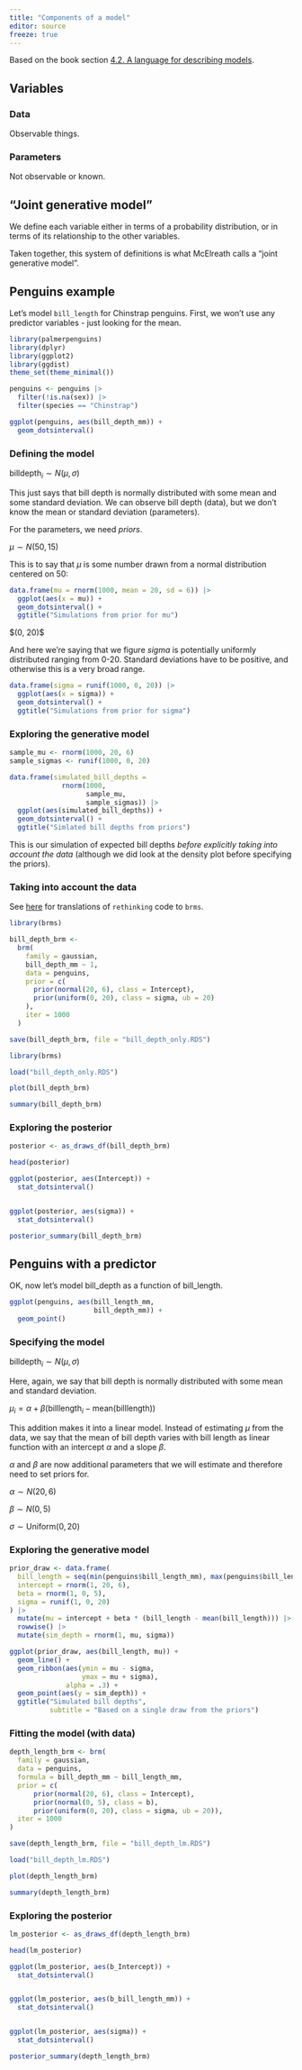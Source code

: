 ```yaml
---
title: "Components of a model"
editor: source
freeze: true
---
```


Based on the book section [4.2. A language for describing models](https://learning.oreilly.com/library/view/statistical-rethinking-2nd/9780429639142/xhtml/06_Contents.xhtml#sec4_2).

## Variables

### Data

Observable things.

### Parameters

Not observable or known.

## "Joint generative model"

We define each variable either in terms of a probability distribution, or in terms of its relationship to the other variables.

Taken together, this system of definitions is what McElreath calls a "joint generative model".

## Penguins example

Let's model `bill_length` for Chinstrap penguins.
First, we won't use any predictor variables - just looking for the mean.

```r

library(palmerpenguins)
library(dplyr)
library(ggplot2)
library(ggdist)
theme_set(theme_minimal())

penguins <- penguins |>
  filter(!is.na(sex)) |>
  filter(species == "Chinstrap") 

ggplot(penguins, aes(bill_depth_mm)) +
  geom_dotsinterval()

```

### Defining the model

$\text{billdepth}_i \sim N(\mu, \sigma)$

This just says that bill depth is normally distributed with some mean and some standard deviation.
We can observe bill depth (data), but we don't know the mean or standard deviation (parameters).

For the parameters, we need *priors*.

$\mu \sim N(50, 15)$

This is to say that $\mu$ is some number drawn from a normal distribution centered on 50:

```r

data.frame(mu = rnorm(1000, mean = 20, sd = 6)) |>
  ggplot(aes(x = mu)) +
  geom_dotsinterval() +
  ggtitle("Simulations from prior for mu")

```

\$\sigma \sim \text{Uniform}(0, 20)\$

And here we're saying that we figure $sigma$ is potentially uniformly distributed ranging from 0-20.
Standard deviations have to be positive, and otherwise this is a very broad range.

```r

data.frame(sigma = runif(1000, 0, 20)) |>
  ggplot(aes(x = sigma)) +
  geom_dotsinterval() +
  ggtitle("Simulations from prior for sigma")

```

### Exploring the generative model

```r

sample_mu <- rnorm(1000, 20, 6)
sample_sigmas <- runif(1000, 0, 20)

data.frame(simulated_bill_depths = 
             rnorm(1000, 
                   sample_mu,
                   sample_sigmas)) |>
  ggplot(aes(simulated_bill_depths)) +
  geom_dotsinterval() +
  ggtitle("Simlated bill depths from priors")
```

This is our simulation of expected bill depths *before explicitly taking into account the data* (although we did look at the density plot before specifying the priors).

### Taking into account the data

See [here](https://bookdown.org/content/4857/geocentric-models.html#finding-the-posterior-distribution-with-quap-brm.) for translations of `rethinking` code to `brms`.

```r
library(brms)

bill_depth_brm <-
  brm(
    family = gaussian,
    bill_depth_mm ~ 1,
    data = penguins,
    prior = c(
      prior(normal(20, 6), class = Intercept),
      prior(uniform(0, 20), class = sigma, ub = 20)
    ),
    iter = 1000
  )

```

```r

save(bill_depth_brm, file = "bill_depth_only.RDS")
```

```r
library(brms)

load("bill_depth_only.RDS")

```

```r
plot(bill_depth_brm)

```

```r

summary(bill_depth_brm)

```

### Exploring the posterior

```r

posterior <- as_draws_df(bill_depth_brm)

head(posterior)

```

```r

ggplot(posterior, aes(Intercept)) +
  stat_dotsinterval()


ggplot(posterior, aes(sigma)) +
  stat_dotsinterval()
```

```r

posterior_summary(bill_depth_brm)

```

## Penguins with a predictor

OK, now let's model bill_depth as a function of bill_length.

```r

ggplot(penguins, aes(bill_length_mm, 
                     bill_depth_mm)) +
  geom_point()

```

### Specifying the model

$\text{billdepth}_i \sim N(\mu, \sigma)$

Here, again, we say that bill depth is normally distributed with some mean and standard deviation.

$\mu_i = \alpha + \beta(\text{billlength}_i - \text{mean}(\text{billlength}))$

This addition makes it into a linear model.
Instead of estimating $\mu$ from the data, we say that the mean of bill depth varies with bill length as linear function with an intercept $\alpha$ and a slope $\beta$.

$\alpha$ and $\beta$ are now additional parameters that we will estimate and therefore need to set priors for.

$\alpha \sim N(20, 6)$

$\beta \sim N(0, 5)$

$\sigma \sim \text{Uniform}(0, 20)$

### Exploring the generative model

```r

prior_draw <- data.frame(
  bill_length = seq(min(penguins$bill_length_mm), max(penguins$bill_length_mm), length.out = 100),
  intercept = rnorm(1, 20, 6),
  beta = rnorm(1, 0, 5),
  sigma = runif(1, 0, 20)
) |>
  mutate(mu = intercept + beta * (bill_length - mean(bill_length))) |>
  rowwise() |>
  mutate(sim_depth = rnorm(1, mu, sigma)) 

```

```r

ggplot(prior_draw, aes(bill_length, mu)) +
  geom_line() +
  geom_ribbon(aes(ymin = mu - sigma,
                  ymax = mu + sigma),
              alpha = .3) +
  geom_point(aes(y = sim_depth)) +
  ggtitle("Simulated bill depths",
          subtitle = "Based on a single draw from the priors")

```

### Fitting the model (with data)

```r

depth_length_brm <- brm(
  family = gaussian,
  data = penguins,
  formula = bill_depth_mm ~ bill_length_mm,
  prior = c(
      prior(normal(20, 6), class = Intercept),
      prior(normal(0, 5), class = b),
      prior(uniform(0, 20), class = sigma, ub = 20)),
  iter = 1000
)

```

```r

save(depth_length_brm, file = "bill_depth_lm.RDS")

```

```r
load("bill_depth_lm.RDS")
```

```r
plot(depth_length_brm)

```

```r

summary(depth_length_brm)

```

### Exploring the posterior

```r

lm_posterior <- as_draws_df(depth_length_brm)

head(lm_posterior)

```

```r

ggplot(lm_posterior, aes(b_Intercept)) +
  stat_dotsinterval()


ggplot(lm_posterior, aes(b_bill_length_mm)) +
  stat_dotsinterval()


ggplot(lm_posterior, aes(sigma)) +
  stat_dotsinterval()
```

```r

posterior_summary(depth_length_brm)

```
